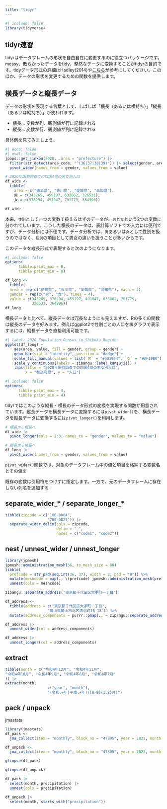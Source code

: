 ```yaml
---
title: "tidyr"
---
```


```r
#| include: false
library(tidyverse)
```

## tidyr速習

tidyrはデータフレームの形状を自由自在に変更するのに役立つパッケージです。messy、散らかったデータをtidy、整然なデータに変換することがtidyrの目的です。tidyデータ形式の詳細はHadley(2014)や[こちら](https://r4ds.had.co.nz/tidy-data.html)が参考にしてください。このほか、データの形状を変更するための関数を提供します。

## 横長データと縦長データ

データの形状を表現する言葉として、しばしば「横長（あるいは横持ち）」「縦長（あるいは縦持ち）」が使われます。

- 横長... 変数が列、観測値が行に記録される
- 縦長... 変数が行、観測値が列に記録される

具体例を見てみましょう。

```r
#| echo: false
#| eval: false
jpops::get_jinkou(2020, .area = "prefecture") |> 
  filter(str_detect(area_code, "^(36|37|38|39)")) |> select(gender, area, value) |> 
  pivot_wider(names_from = gender, values_from = value)
```

```r
# 2020年国勢調査での四国4県の男女別人口
df_wide <- 
  tibble(
    area = c("徳島県", "香川県", "愛媛県", "高知県"), 
    男 = c(343265, 459197, 633062, 326531), 
    女 = c(376294, 491047, 701779, 364996))

df_wide
```

本来、`性別`として一つの変数で扱えるはずのデータが、`男`と`女`という2つの変数に分かれてしいます。こうした横長のデータは、表計算ソフトでの入力には便利ですが、データ分析には不便です。データ分析では、`男`あるいは`女`として性別を扱うのではなく、`性別`の項目として男女の違いを扱うことが多いからです。

このデータを縦長形式で表現すると次のようになります。

```r
#| include: false
options(
      tibble.print_max = 8,
      tibble.print_min = 8)
```

```r
df_long <- 
  tibble(
  area = rep(c("徳島県", "香川県", "愛媛県", "高知県"), each = 2),
  gender = rep(c("男", "女"), times = 4),
  value = c(343265, 376294, 459197, 491047, 633062, 701779,
            326531, 364996))
df_long
```

横長データと比べて、縦長データは冗長なようにも見えますが、Rの多くの関数は縦長のデータを好みます。例えばggplot2で性別ごとの人口を棒グラフで表示するには、縦長データを直接利用可能です。

```r
#| label: 2020_Population_Census_in_Shikoku_Region
ggplot(df_long) +
    aes(area, value, fill = gender, group = gender) +
    geom_bar(stat = "identity", position = "dodge") +
    scale_fill_manual(values = list(`男` = "#001964", `女` = "#AF1900")) +
    scale_y_continuous(labels = zipangu::label_kansuji()) +
    labs(title = "2020年国勢調査での四国4県の男女別人口",
         x = "都道府県", y = "人口")
```


```r
#| include: false
options(
      tibble.print_max = 4,
      tibble.print_min = 4)
```

tidyrではこのような縦長・横長のデータ形式の変換を実現する関数が用意されています。縦長データを横長データに変換するには`pivot_wider()`を、横長データを縦長データに変換するには`pivot_longer()`を利用します。

```r
# 横長から縦長へ
df_wide |> 
  pivot_longer(cols = 2:3, names_to = "gender", values_to = "value")
```

```r
# 縦長から横長へ
df_long |> 
  pivot_wider(names_from = gender, values_from = value)
```

`pivot_wider()`関数では、対象のデータフレーム中の値と項目を格納する変数名とその値を

既存の変数は引用符をつけずに指定します。一方で、元のデータフレームに存在しない列名を追加する

## separate_wider_* / separate_longer_*

```r
tibble(zipcode = c("100-0004", 
                   "700-0027")) |> 
  separate_wider_delim(cols = zipcode, 
                       delim = "-", 
                       names = c("code1", "code2"))
```


## nest / unnest_wider / unnest_longer


```r
library(jpmesh)
jpmesh::administration_mesh(36, to_mesh_size = 80)
tibble(
  prefcode = str_pad(seq.int(36, 37), width = 2, pad = "0")) %>%
  mutate(meshcode = map(., \(prefcode) jpmesh::administration_mesh(prefcode, to_mesh_size = 80))) |> 
  unnest(cols = meshcode)
```

```r
zipangu::separate_address("東京都千代田区大手町一丁目")

df_address <- 
  tibble(address = c("東京都千代田区大手町一丁目", 
                   "岡山県岡山市北区清心町16-13")) %>%
  mutate(address_components = purrr::pmap(., ~ zipangu::separate_address(..1)))  

df_address |> 
  unnest_wider(col = address_components)

df_address |> 
  unnest_longer(col = address_components)
```

## extract

```r
tibble(month = c("令和4年12月", "令和4年11月", 
"令和4年10月", "令和4年9月", "令和4年8月", "令和4年7月"
)) |> 
extract(month,
                   c("year", "month"),
                   "(令和.+年|平成.+年)([0-9]{1,2}月)")
```

## pack / unpack

jmastats

```r
library(jmastats)
df_pack <- 
  jma_collect(item = "monthly", block_no = "47895", year = 2022, month = 1, pack = TRUE)

df_unpack <- 
  jma_collect(item = "monthly", block_no = "47895", year = 2022, month = 1, pack = FALSE)
```

```r
glimpse(df_pack)
```

```r
glimpse(df_unpack)
```

```r
df_pack |> 
  select(month, precipitation) |> 
  unnest(cols = precipitation)
```

```r
df_unpack |> 
  select(month, starts_with("precipitation"))
```


